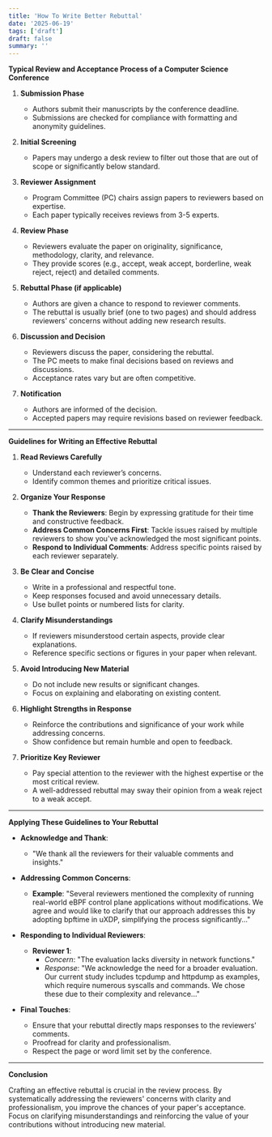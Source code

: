 ```yaml
---
title: 'How To Write Better Rebuttal'
date: '2025-06-19'
tags: ['draft']
draft: false
summary: ''
---
```


**Typical Review and Acceptance Process of a Computer Science Conference**

1. **Submission Phase**
   - Authors submit their manuscripts by the conference deadline.
   - Submissions are checked for compliance with formatting and anonymity guidelines.

2. **Initial Screening**
   - Papers may undergo a desk review to filter out those that are out of scope or significantly below standard.

3. **Reviewer Assignment**
   - Program Committee (PC) chairs assign papers to reviewers based on expertise.
   - Each paper typically receives reviews from 3-5 experts.

4. **Review Phase**
   - Reviewers evaluate the paper on originality, significance, methodology, clarity, and relevance.
   - They provide scores (e.g., accept, weak accept, borderline, weak reject, reject) and detailed comments.

5. **Rebuttal Phase (if applicable)**
   - Authors are given a chance to respond to reviewer comments.
   - The rebuttal is usually brief (one to two pages) and should address reviewers' concerns without adding new research results.

6. **Discussion and Decision**
   - Reviewers discuss the paper, considering the rebuttal.
   - The PC meets to make final decisions based on reviews and discussions.
   - Acceptance rates vary but are often competitive.

7. **Notification**
   - Authors are informed of the decision.
   - Accepted papers may require revisions based on reviewer feedback.

---

**Guidelines for Writing an Effective Rebuttal**

1. **Read Reviews Carefully**
   - Understand each reviewer’s concerns.
   - Identify common themes and prioritize critical issues.

2. **Organize Your Response**
   - **Thank the Reviewers**: Begin by expressing gratitude for their time and constructive feedback.
   - **Address Common Concerns First**: Tackle issues raised by multiple reviewers to show you've acknowledged the most significant points.
   - **Respond to Individual Comments**: Address specific points raised by each reviewer separately.

3. **Be Clear and Concise**
   - Write in a professional and respectful tone.
   - Keep responses focused and avoid unnecessary details.
   - Use bullet points or numbered lists for clarity.

4. **Clarify Misunderstandings**
   - If reviewers misunderstood certain aspects, provide clear explanations.
   - Reference specific sections or figures in your paper when relevant.

5. **Avoid Introducing New Material**
   - Do not include new results or significant changes.
   - Focus on explaining and elaborating on existing content.

6. **Highlight Strengths in Response**
   - Reinforce the contributions and significance of your work while addressing concerns.
   - Show confidence but remain humble and open to feedback.

7. **Prioritize Key Reviewer**
   - Pay special attention to the reviewer with the highest expertise or the most critical review.
   - A well-addressed rebuttal may sway their opinion from a weak reject to a weak accept.

---

**Applying These Guidelines to Your Rebuttal**

- **Acknowledge and Thank**:
  - "We thank all the reviewers for their valuable comments and insights."

- **Addressing Common Concerns**:
  - **Example**: "Several reviewers mentioned the complexity of running real-world eBPF control plane applications without modifications. We agree and would like to clarify that our approach addresses this by adopting bpftime in uXDP, simplifying the process significantly..."

- **Responding to Individual Reviewers**:
  - **Reviewer 1**:
    - *Concern*: "The evaluation lacks diversity in network functions."
    - *Response*: "We acknowledge the need for a broader evaluation. Our current study includes tcpdump and httpdump as examples, which require numerous syscalls and commands. We chose these due to their complexity and relevance..."

- **Final Touches**:
  - Ensure that your rebuttal directly maps responses to the reviewers' comments.
  - Proofread for clarity and professionalism.
  - Respect the page or word limit set by the conference.

---

**Conclusion**

Crafting an effective rebuttal is crucial in the review process. By systematically addressing the reviewers' concerns with clarity and professionalism, you improve the chances of your paper's acceptance. Focus on clarifying misunderstandings and reinforcing the value of your contributions without introducing new material.
